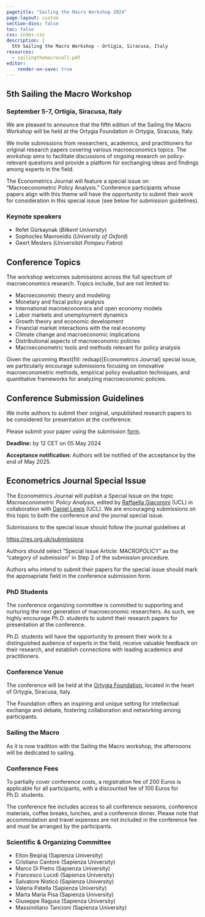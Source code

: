 ```yaml
---
pagetitle: "Sailing the Macro Workshop 2024"
page-layout: custom
section-divs: false
toc: false
css: index.css
description: |
  5th Sailing the Macro Workshop - Ortigia, Siracusa, Italy
resources:
  - sailingthemacrocall.pdf
editor: 
    render-on-save: true
---
```





::: {.content-block}

::: {.hero-text}
# 5th Sailing the Macro Workshop

### September 5-7, Ortigia, Siracusa, Italy

We are pleased to announce that the fifth edition of the Sailing the Macro Workshop will be held at the Ortygia Foundation in Ortygia, Siracusa, Italy. 

We invite submissions from researchers, academics, and practitioners for original research papers covering various macroeconomics topics. The workshop aims to facilitate discussions of ongoing research on policy-relevant questions and provide a platform for exchanging ideas and findings among experts in the field.

The [Econometrics Journal]{style="font-color: #822433"} will feature a special issue on "Macroeconometric Policy Analysis." Conference participants whose papers align with this theme will have the opportunity to submit their work for consideration in this special issue (see below for submission guidelines).

::: {.keynote}
### [Keynote speakers]{.redsap}

  - Refet Gürkaynak (_Bilkent University_)
  - Sophocles Mavroeidis (_University of Oxford_)
  - Geert Mesters (_Universitat Pompeu Fabra_)
:::

## Conference Topics

The workshop welcomes submissions across the full spectrum of macroeconomics research. Topics include, but are not limited to:

- Macroeconomic theory and modeling
- Monetary and fiscal policy analysis
- International macroeconomics and open economy models
- Labor markets and unemployment dynamics
- Growth theory and economic development
- Financial market interactions with the real economy
- Climate change and macroeconomic implications
- Distributional aspects of macroeconomic policies
- Macroeconometric tools and methods relevant for policy analysis

Given the upcoming #text(fill: redsap)[Econometrics Journal] special issue, we particularly encourage submissions focusing on innovative macroeconometric methods, empirical policy evaluation techniques, and quantitative frameworks for analyzing macroeconomic policies.


## Conference Submission Guidelines

We invite authors to submit their original, unpublished research papers to be considered for presentation at the conference.

Please submit your paper using the submission [form](https://). 

::: {.callout-important}
**Deadline:** [by 12 CET on 05 May 2024]{.redsap}

**Acceptance notification:** Authors will be notified of the acceptance by the end of May 2025.

:::

## Econometrics Journal Special Issue

The [Econometrics Journal]{.redsap} will publish a Special Issue on the topic [_Macroeconometric Policy Analysis_]{.redsap}, edited by [Raffaella Giacomini](https://raffaellagiacomini.wixsite.com/research) (UCL) in collaboration with [Daniel Lewis](https://sites.google.com/view/danjlewis/home) (UCL). We are encouraging submissions on this topic to [both]{.red} the conference and the journal special issue.

Submissions to the special issue should follow the journal guidelines at 

<https://res.org.uk/submissions>

Authors should select "Special Issue Article: MACROPOLICY" as the "category of submission" in Step 2 of the submission procedure. 


::: {.callout-important}
Authors who intend to submit their papers for the special issue should mark the approapriate field in the conference submission form. 
:::



:::


:::







::: {.content-block}
::: {.features}


::: {.feature}
### PhD Students
The conference organizing committee is committed to supporting and nurturing the next generation of macroeconomic researchers. As such, we highly encourage Ph.D. students to submit their research papers for presentation at the conference.

Ph.D. students will have the opportunity to present their work to a distinguished audience of experts in the field, receive valuable feedback on their research, and establish connections with leading academics and practitioners.

<!-- ::: {.learn-more}
[Learn more »](docs/output-formats/all-formats.qmd)
::: -->
:::

::: {.feature}
### Conference Venue
The conference will be held at the [Ortygia Foundation]("https://www.ortygiabs.org/en"), located in the heart of Ortygia, Siracusa, Italy.

The Foundation offers an inspiring and unique setting for intellectual exchange and debate, fostering collaboration and networking among participants.

<!-- ::: {.learn-more}
[Learn more »](information.qmd)
::: -->
:::

::: {.feature}
### Sailing the Macro
As it is now tradition with the Sailing the Macro workshop, the afternoons will be dedicated to sailing. 

<!-- Conference participants can join sailing courses organized by [Magister Marine](https://www.facebook.com/MagisterMarine/). -->

<!-- ::: {.learn-more}
[Learn more »](docs/tools/jupyter-lab.qmd)
::: -->
:::

::: {.feature}
### Conference Fees
To partially cover conference costs, a registration fee of 200 Euros is applicable for all participants, with a discounted fee of 100 Euros for Ph.D. students.

The conference fee includes access to all conference sessions, conference materials, coffee breaks, lunches, and a conference dinner. Please note that accommodation and travel expenses are not included in the conference fee and must be arranged by the participants.


<!-- ::: {.learn-more}
[Learn more »](docs/interactive/)
::: -->
:::

::: {.feature}
### Scientific & Organizing Committee

- Elton Beqiraj (Sapienza University)
- Cristiano Cantore (Sapienza University)
- Marco Di Pietro (Sapienza University)
- Francesco Lucidi (Sapienza University)
- Salvatore Nisticò (Sapienza University)
- Valeria Patella (Sapienza University)
- Marta Maria Pisa (Sapienza University)
- Giuseppe Ragusa (Sapienza University)
- Massimiliano Tancioni (Sapienza University)



:::

:::
:::



